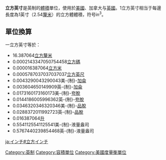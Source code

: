 {{unreferenced|time=2012-02-10T06:54:06+00:00}}
'''立方英寸'''是英制的[[體積|體積]]單位，使用於[[美國|美國]]、加拿大与[[英國|英國]]。1立方英寸相当于每邊長度為1英寸（2.54[[釐米|釐米]]）的立方體體積，符号in<sup>3</sup>。

== 單位換算 ==
一立方英寸等於：
* 16.387064[[立方釐米|立方釐米]]
* 0.0002143347050754458[[立方碼|立方碼]]
* 0.000016387064[[立方米|立方米]]
* 0.0005787037037037037[[立方英尺|立方英尺]]
* 0.0043290043290043美-{制}-[[加侖|加侖]]
* 0.003604650149909英-{制}-[[加侖|加侖]]
* 0.0173160173160173美-{制}-[[夸脫|夸脫]]
* 0.0144186005996362英-{制}-[[夸脫|夸脫]]
* 0.0346320346320346美-{制}-[[品脫|品脫]]
* 0.0288372011992723英-{制}-[[品脫|品脫]]
* 0.016387064[[升|升]]
* 0.5541125541125541美-{制}-液量盎司
* 0.5767440239854468英-{制}-液量盎司

{{體積單位}}

[[Category:英制|Category:英制]]
[[Category:容積單位|Category:容積單位]]
[[Category:美國度量衡單位|Category:美國度量衡單位]]

[[ja:インチ#立方インチ|ja:インチ#立方インチ]]